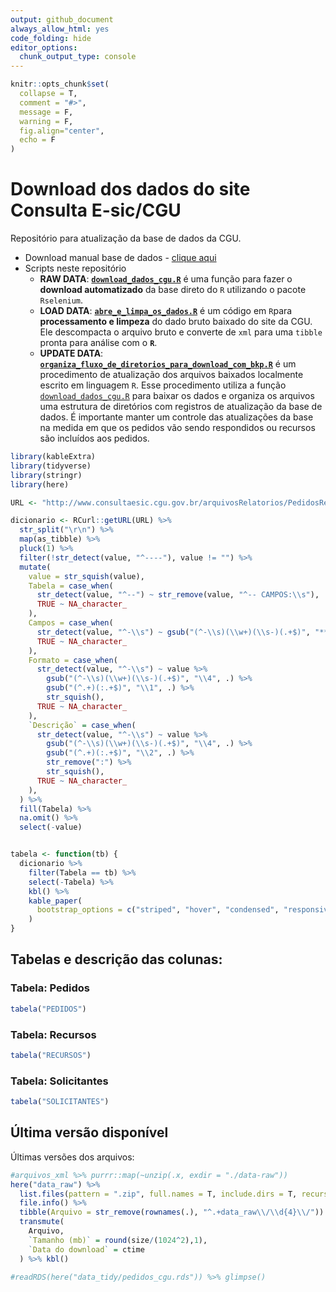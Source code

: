 ```yaml
---
output: github_document
always_allow_html: yes
code_folding: hide
editor_options: 
  chunk_output_type: console
---
```


```r
knitr::opts_chunk$set(
  collapse = T,
  comment = "#>",
  message = F,
  warning = F,
  fig.align="center",
  echo = F
)
```

# Download dos dados do site Consulta E-sic/CGU

Repositório para atualização da base de dados da CGU.

* Download manual base de dados - [clique aqui](http://www.consultaesic.cgu.gov.br/busca/_layouts/15/DownloadPedidos/DownloadDados.aspx)
* Scripts neste repositório
  + **RAW DATA**: [**`download_dados_cgu.R`**](code/download_dados_cgu.R) é uma função para fazer o **download automatizado** da base direto do `R` utilizando o pacote `Rselenium`.
  + **LOAD DATA**: [**`abre_e_limpa_os_dados.R`**](code/abre_e_limpa_os_dados.R) é um código em `R`para **processamento e limpeza** do dado bruto baixado do site da CGU. Ele descompacta o arquivo bruto e converte de `xml` para uma `tibble` pronta para análise com o **`R`**.
  + **UPDATE DATA**: [**`organiza_fluxo_de_diretorios_para_download_com_bkp.R`**](code/organiza_fluxo_de_diretorios_para_download_com_bkp.R) é um procedimento de atualização dos arquivos baixados localmente escrito em linguagem `R`. Esse procedimento utiliza a função [`download_dados_cgu.R`](code/download_dados_cgu.R) para baixar os dados e organiza os arquivos uma estrutura de diretórios com registros de atualização da base de dados. É importante manter um controle das atualizações da base na medida em que os pedidos vão sendo respondidos ou recursos são incluídos aos pedidos.



```r
library(kableExtra)
library(tidyverse)
library(stringr)
library(here)

URL <- "http://www.consultaesic.cgu.gov.br/arquivosRelatorios/PedidosRespostas/Dicionario-Dados-Exportacao.txt"

dicionario <- RCurl::getURL(URL) %>% 
  str_split("\r\n") %>% 
  map(as_tibble) %>% 
  pluck(1) %>% 
  filter(!str_detect(value, "^----"), value != "") %>% 
  mutate(
    value = str_squish(value),
    Tabela = case_when(
      str_detect(value, "^--") ~ str_remove(value, "^-- CAMPOS:\\s"),
      TRUE ~ NA_character_
    ),
    Campos = case_when(
      str_detect(value, "^-\\s") ~ gsub("(^-\\s)(\\w+)(\\s-)(.+$)", "**`\\2`**", value),
      TRUE ~ NA_character_
    ),
    Formato = case_when(
      str_detect(value, "^-\\s") ~ value %>% 
        gsub("(^-\\s)(\\w+)(\\s-)(.+$)", "\\4", .) %>% 
        gsub("(^.+)(:.+$)", "\\1", .) %>% 
        str_squish(),
      TRUE ~ NA_character_
    ),
    `Descrição` = case_when(
      str_detect(value, "^-\\s") ~ value %>% 
        gsub("(^-\\s)(\\w+)(\\s-)(.+$)", "\\4", .) %>% 
        gsub("(^.+)(:.+$)", "\\2", .) %>%
        str_remove(":") %>% 
        str_squish(),
      TRUE ~ NA_character_
    ),
  ) %>% 
  fill(Tabela) %>% 
  na.omit() %>% 
  select(-value) 


tabela <- function(tb) {
  dicionario %>%
    filter(Tabela == tb) %>%
    select(-Tabela) %>%
    kbl() %>%
    kable_paper(
      bootstrap_options = c("striped", "hover", "condensed", "responsive")
    )
}
```

## Tabelas e descrição das colunas:

### Tabela: Pedidos

```r
tabela("PEDIDOS")
```

### Tabela: Recursos

```r
tabela("RECURSOS")
```

### Tabela: Solicitantes

```r
tabela("SOLICITANTES")
```

## Última versão disponível

Últimas versões dos arquivos:

```r
#arquivos_xml %>% purrr::map(~unzip(.x, exdir = "./data-raw"))
here("data_raw") %>% 
  list.files(pattern = ".zip", full.names = T, include.dirs = T, recursive = T) %>% 
  file.info() %>% 
  tibble(Arquivo = str_remove(rownames(.), "^.+data_raw\\/\\d{4}\\/")) %>% 
  transmute(
    Arquivo, 
    `Tamanho (mb)` = round(size/(1024^2),1),
    `Data do download` = ctime
  ) %>% kbl()
```


```r
#readRDS(here("data_tidy/pedidos_cgu.rds")) %>% glimpse()
```

